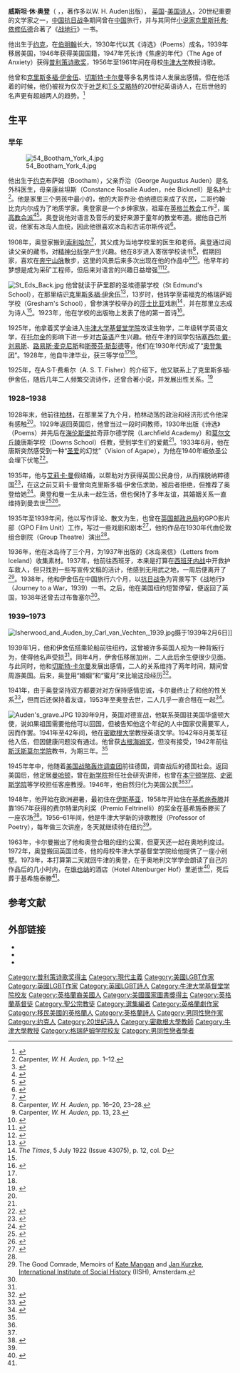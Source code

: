 {{Infobox person
|name          = W. H. Auden
|image         = AudenVanVechten1939.jpg
|caption       = 1939年像
|birth_name    = Wystan Hugh Auden
|birth_date    = {{Birth date|1907|2|21|df=yes}}
|birth_place   = 英国英格兰[[约克|约克]]
|death_date    = {{Death date and age|1973|9|29|1907|2|21|df=yes}}
|death_place   = 奥地利[[维也纳|维也纳]]
|resting_place =
|resting_place_coordinates =
|residence     =
|citizenship   = 1946年入美国籍
|education     =
|alma_mater    = [[牛津大学基督堂学院|牛津大学基督堂学院]]
|occupation    = 诗人
|spouse        = [[艾莉卡·曼|艾莉卡·曼]]（1935年，只是为了给她提供英国护照，非事实婚姻）
|relations     = {{unbulleted list|[[乔治·奥古斯都·奥登|乔治·奥古斯都·奥登]]（父）|Constance Rosalie Bicknell Auden（母）|John Bicknell Auden（兄）}}
}}
'''威斯坦·休·奥登'''（{{lang-en|Wystan Hugh Auden}} {{IPAc-en|ˈ|w|ɪ|s|t|ən|_|ˈ|h|juː|_|ˈ|ɔː|d|ən}}，{{bd|1907年|2月21日|1973年|9月29日}}，著作多以W. H. Auden出版）， [[英国|英国]]-[[美国|美国]][[诗人|诗人]]，20世纪重要的文学家之一，[[中国抗日战争|中国抗日战争]]期间曾在[[中国|中国]]旅行，并与其同伴[[小说家|小说家]][[克里斯托弗·依修伍德|克里斯托弗·依修伍德]]合著了《[[战地行|战地行]]》一书。

他出生于[[约克|约克]]，在[[伯明翰|伯明翰]]长大，1930年代以其《诗选》（Poems）成名，1939年移居美国，1946年获得美国国籍，1947年凭长诗《焦慮的年代》（The Age of Anxiety）获得[[普利策诗歌奖|普利策诗歌奖]]，1956年至1961年间在母校[[牛津大学|牛津大学]]教授诗歌。

他曾和[[克里斯多福·伊舍伍|克里斯多福·伊舍伍]]、[[切斯特·卡尔曼|切斯特·卡尔曼]]等多名男性诗人发展出感情。但在他活着的时候，他仍被视为仅次于[[叶芝|叶芝]]和[[T·S·艾略特|T·S·艾略特]]的20世纪英语诗人，在后世他的名声更有超越两人的趋势。<ref name="SmithIntro">{{cite book | last = Smith | first = Stan | year = 2004 | chapter =  Introduction | title = The Cambridge Companion to W. H. Auden | editor = Stan Smith | publisher = Cambridge University Press | location = Cambridge | pages = 1–14 | isbn = 978-0-521-82962-5}}</ref>

==生平==
===早年===
[[File:54_Bootham_York_4.jpg|upright]]

他出生于[[约克|约克]]布萨姆（Bootham），父亲乔治（George Augustus Auden）是名外科医生，母亲康丝坦斯（Constance Rosalie Auden，née Bicknell）是名护士<ref>Carpenter, ''W. H. Auden'', pp. 1–12.</ref>。他是家里三个男孩中最小的，他的大哥乔治·伯纳德后来成了农民，二哥约翰·比克内尔成为了地质学家。奥登家是一个乡绅家族，祖辈在[[英格兰教会|英格兰教会]]工作<ref>{{cite web|title = Kindred Britain|url = http://kindred.stanford.edu/#/kin/full/none/none/I5//|access-date = 12 October 2015|archive-date = 2021-05-02|archive-url = https://web.archive.org/web/20210502155235/https://kindred.stanford.edu/#/kin/full/none/none/I5//|dead-url = no}}</ref>，属[[高教会派|高教会派]]<ref name="CarpenterNoPage">{{cite book |first = Humphrey |last = Carpenter |author-link = 汉弗莱·卡彭特 |title = W. H. Auden: A Biography |publisher = George Allen & Unwin |year = 1981 |location = London |isbn = 978-0-04-928044-1}}</ref><ref name="RDH-NoPage">{{cite book |first = Richard |last = Davenport-Hines |title = Auden |author-link = Richard Davenport-Hines |publisher = Heinemann |location = London |year = 1995 |isbn = 978-0-434-17507-9}}</ref>。奥登说他对语言及音乐的爱好来源于童年的教堂布道。据他自己所说，他家有冰岛人血统，因此他很喜欢冰岛和古诺尔斯传说<ref>{{cite book |first = Peter |last = Davidson |title = The Idea of North |publisher = Reaktion |location = London |year = 2005 |isbn = 978-1861892300}}</ref>。

1908年，奥登家搬到[[索利哈尔|索利哈尔]]<ref name="DNB">{{cite ODNB |first=Edward |last = Mendelson |author-link=Edward Mendelson |title = Auden, Wystan Hugh (1907–1973) |edition = online |date = January 2011 |doi = 10.1093/ref:odnb/30775 |url = http://www.oxforddnb.com/view/article/30775 |access-date = 26 May 2013 }}{{Subscription or libraries}}</ref>，其父成为当地学校里的医生和老师。奥登通过阅读父亲的藏书，对[[精神分析学|精神分析学]]产生兴趣。他在8岁进入寄宿学校读书<ref>Carpenter, ''W. H. Auden'', pp. 16–20, 23–28.</ref>，假期回家，喜欢在[[奔宁山脉|奔宁山脉]]散步，这里的风景后来多次出现在他的作品中<ref>Carpenter, ''W. H. Auden'', pp. 13, 23.</ref><ref>{{cite book | first1 = Alan |last1= Myers |author-link=Alan Myers (translator) |first2 = Robert |last2 = Forsythe |title = W. H. Auden: Pennine Poet |publisher = North Pennines Heritage Trust |location = Nenthead |year = 1999 |isbn = 978-0-9513535-7-8}}</ref>。他早年的梦想是成为采矿工程师，但后来对语言的兴趣日益增强<ref>{{cite book |first = W. H. |last = Auden |title = The Prolific and the Devourer |publisher = Ecco |location = New York |year = 1993 |page = [https://archive.org/details/prolificdevourer00aude/page/10 10] |isbn = 978-0-88001-345-1 |url = https://archive.org/details/prolificdevourer00aude/page/10 }}</ref><ref>{{cite news |first = Frank |last = Partridge |title = North Pennines: Poetry in Motion |publisher = Independent.co.uk |date = 23 February 2007 |url = https://www.independent.co.uk/travel/uk/north-pennines-poetry-in-motion-437571.html |access-date = 2 December 2016 |archive-date = 2022-02-14 |archive-url = https://web.archive.org/web/20220214172129/https://www.independent.co.uk/travel/uk/north-pennines-poetry-in-motion-437571.html |dead-url = no }}</ref>。

[[File:St_Eds_Back.jpg|thumb]]
他曾就读于萨里郡的圣埃德蒙学校（St Edmund's School），在那里结识[[克里斯多福·伊舍伍|克里斯多福·伊舍伍]]<ref>{{cite book|first=Harry |last=Blamires|title=A Guide to twentieth century literature in English|year=1983|page= 130}}</ref>，13岁时，他转学至诺福克的格瑞萨姆学校（Gresham's School），曾参演学校举办的[[莎士比亚|莎士比亚]]戏剧<ref>''The Times'', 5 July 1922 (Issue 43075), p. 12, col. D</ref>，并在那里立志成为诗人<ref name="CarpenterNoPage"/>。1923年，他在学校的出版物上发表了他的第一首诗<ref name="JuveniliaNoPage">{{cite book |first = W. H. |last = Auden |editor-first = Katherine |editor-last = Bucknell |title = Juvenilia: Poems, 1922–1928 |publisher = Princeton University Press |location = Princeton |year = 1994 |isbn = 978-0-691-03415-7 |url = https://archive.org/details/juveniliapoems1900aude }}</ref>。

1925年，他拿着奖学金进入[[牛津大学基督堂学院|牛津大学基督堂学院]]攻读生物学，二年级转学英语文学，在[[托尔金|托尔金]]的影响下进一步对[[古英语|古英语]]产生兴趣。他在牛津的同学包括[[塞西尔·戴-刘易斯|塞西尔·戴-刘易斯]]、[[路易斯·麦克尼斯|路易斯·麦克尼斯]]和[[斯蒂芬·斯彭德|斯蒂芬·斯彭德]]等，他们在1930年代形成了“[[奥登集团|奥登集团]]”。1928年，他自牛津毕业，获三等学位<ref name="CarpenterNoPage"/><ref name="DNB"/>。

1925年，在A·S·T·费希尔（A. S. T. Fisher）的介绍下，他又联系上了克里斯多福·伊舍伍，随后几年二人频繁交流诗作，还曾合著小说，并发展出性关系。<ref>{{cite book | first=Richard |last=Davenport-Hines | title = Auden | author-link = Richard Davenport-Hines
 | publisher = Heinemann | location = London | year = 1995 | at = ch. 3 | isbn = 978-0-434-17507-9}}</ref>
===1928–1938===
1928年末，他前往[[柏林|柏林]]，在那里呆了九个月，柏林动荡的政治和经济形式令他深有感触<ref name="DNB" />。1929年返回英国后，他曾当过一段时间教师，1930年出版《诗选》（Poems）并先后在[[海伦斯堡|海伦斯堡]]拉奇菲尔德学院（Larchfield Academy）和[[莫尔文丘陵|莫尔文丘陵]]唐斯学校（Downs School）任教，受到学生们的爱戴<ref name="CarpenterNoPage"/>。1933年6月，他在唐斯突然感受到一种“[[圣爱|圣爱]]的幻觉”（Vision of Agape），为他在1940年皈依圣公会埋下伏笔<ref>{{cite book
 | first=W. H. |last=Auden | title = Forewords and Afterwords | url=https://archive.org/details/forewordsafterwo0000aude | publisher = [[Random_House|Random House]] | location = New York | year = 1973 | page = [https://archive.org/details/forewordsafterwo0000aude/page/69 69] | isbn = 978-0-394-48359-7}}</ref>。

1935年，他与[[艾莉卡·曼|艾莉卡·曼]]假结婚，以帮助对方获得英国公民身份，从而摆脱纳粹德国<ref name="Lebor">{{cite book|first1=Adam |last1=Lebor |first2=Roger |last2=Boyles|publisher=Simon & Schuster|year=2000|title=Surviving Hitler, Choices, Corruption and Compromise in the Third Reich|url=https://archive.org/details/survivinghitlerc0000lebo_f8t9 |isbn=0-684-85811-8}}</ref>，在这之前艾莉卡·曼曾向克里斯多福·伊舍伍求助，被后者拒绝，但推荐了奥登给她<ref name="Snyderr">{{cite book|author-link=Louis Leo Snyder|first=Louis L|last= Snyder|publisher=Marlowe & Co|year=1976|title= Encyclopedia of the Third Reich|isbn=1569249172}}</ref>。奥登和曼一生从未一起生活，但也保持了多年友谊，其婚姻关系一直维持到曼去世<ref name=DMartin>{{cite magazine|first1=David|last1=Martin|first2=Edward|last2=Mendelson|url=http://www.nybooks.com/articles/2014/04/24/why-auden-married/|title=Why Auden Married|date=24 April 2014|access-date=10 May 2017|magazine=[[The_New_York_Review_of_Books|The New York Review of Books]]|archive-date=2017-10-26|archive-url=https://web.archive.org/web/20171026164005/http://www.nybooks.com/articles/2014/04/24/why-auden-married/|dead-url=no}}</ref><ref name=BEEBhis>{{cite web|url=https://www.bbc.co.uk/history/historic_figures/auden_wh.shtml|title=WH Auden (1907-1973)|year=2014|access-date=10 May 2017|work=[[BBC_History|BBC History]]|archive-date=2017-03-11|archive-url=https://web.archive.org/web/20170311080348/http://www.bbc.co.uk/history/historic_figures/auden_wh.shtml|dead-url=no}}</ref>。

1935年至1939年间，他以写作评论、散文为生，也曾在[[英国邮政总局|英国邮政总局]]的GPO影片部（GPO Film Unit）工作，写过一些戏剧和剧本<ref>{{cite book | first=Donald |last= Mitchell | title = Britten and Auden in the Thirties: the year 1936 | publisher=Faber and Faber | year = 1981 | location = London | isbn = 978-0-571-11715-4}}</ref>，他的作品在1930年代由伦敦组合剧院（Group Theatre）演出<ref name="DNB"/>。

1936年，他在冰岛待了三个月，为1937年出版的《冰岛来信》（Letters from Iceland）收集素材。1937年，他前往西班牙，本来是打算在[[西班牙内战|西班牙内战]]中开救护车救人，但只找到一些写宣传文稿的活计，他感到无用武之地，一周后便离开了<ref>The Good Comrade, Memoirs of [[Kate_Mangan|Kate Mangan]] and [[Jan_Kurzke|Jan Kurzke]], [[International_Institute_of_Social_History|International Institute of Social History]] (IISH), Amsterdam.</ref>。1938年，他和伊舍伍在中国旅行六个月，以[[抗日战争|抗日战争]]为背景写下《战地行》（Journey to a War，1939）一书。之后，他在美国纽约短暂停留，便返回了英国，1938年还曾去过布鲁塞尔<ref name="CarpenterNoPage"/>。

===1939–1973===
[[File:Isherwood_and_Auden_by_Carl_van_Vechten,_1939.jpg|thumb]]摄于1939年2月6日]]

1939年1月，他和伊舍伍搭乘轮船前往纽约，这曾被许多英国人视为一种背叛行为，使得他名声受损<ref name="CarpenterNoPage"/>。同年4月，伊舍伍移居加州，二人此后余生便很少见面。与此同时，他和[[切斯特·卡尔曼|切斯特·卡尔曼]]发展出感情，二人的关系维持了两年时间，期间曾周游美国。后来，奥登用“婚姻”和“蜜月”来比喻这段经历<ref>{{cite book | first= Edward |last=Mendelson | author-link = Edward Mendelson | title = Later Auden
 | url= https://archive.org/details/laterauden0000mend  | publisher = Farrar, Straus and Giroux | location = New York | year = 1999 | page = [https://archive.org/details/laterauden0000mend/page/46 46] | isbn = 978-0-374-18408-7}}</ref>。

1941年，由于奥登坚持双方都要对对方保持感情忠诚，卡尔曼终止了和他的性关系<ref name="FarnanNoPage">{{cite book
 | first=Dorothy J. |last=Farnan | title = Auden in Love | url=https://archive.org/details/audeninlove0000farn | publisher = Simon and Schuster | year = 1984 | location = New York | isbn = 978-0-671-50418-2}}</ref>，但而后还保持着友谊，1953年至奥登去世，二人几乎一直合租在一起<ref>{{cite book
 | first=Thekla|last=Clark | title = Wystan and Chester | publisher = Faber & Faber | year = 1995 | location = London | isbn = 978-0-571-17591-8}}</ref>。

[[File:Auden's_grave.JPG|thumb]]
1939年9月，英国对德宣战，他联系英国驻美国华盛顿大使，说如果祖国需要他他可以回国，但被告知他这个年纪的人中国家仅需要军人，因而作罢。1941年至42年间，他在[[密歇根大学|密歇根大学]]教授英语文学。1942年8月美军征他入伍，但因健康问题没有通过。他曾获[[古根海姆奖|古根海姆奖]]，但没有接受，1942年前往[[斯沃斯莫尔学院|斯沃斯莫尔学院]]教书，为期三年。<ref name="CarpenterNoPage"/>

1945年年中，他随着[[美国战略轰炸调查团|美国战略轰炸调查团]]前往德国，调查战后的德国社会。返回美国后，他定居[[曼哈顿|曼哈顿]]，曾在[[新学院|新学院]]担任社会研究讲师，也曾在[[本宁顿学院|本宁顿学院]]、[[史密斯学院|史密斯学院]]等学校担任客座教授。1946年，他自然归化为美国公民<ref name="CarpenterNoPage"/><ref name="DNB"/>。

1948年，他开始在欧洲避暑，最初住在[[伊斯基亚|伊斯基亚]]，1958年开始住在[[基希施泰滕|基希施泰滕]]并靠1957年获得的费尔特里内利奖（Premio Feltrinelli）的奖金在基希施泰滕买了一座农场<ref>{{cite web|url=http://www.salzburg.com/nachrichten/oesterreich/kultur/sn/artikel/gedenkstaette-fuer-w-h-auden-in-kirchstetten-neu-gestaltet-164965|title=Gedenkstätte für W. H. Auden in Kirchstetten neu gestaltet|first=Salzburger|last=Nachrichten|website=www.salzburg.com|date=8 September 2015|access-date=30 September 2017|archive-date=2016-01-26|archive-url=https://web.archive.org/web/20160126054952/http://www.salzburg.com/nachrichten/oesterreich/kultur/sn/artikel/gedenkstaette-fuer-w-h-auden-in-kirchstetten-neu-gestaltet-164965/|dead-url=no}}</ref>。1956–61年间，他是牛津大学新的诗歌教授（Professor of Poetry），每年做三次讲座，冬天就继续待在纽约<ref name="DNB"/>。

1963年，卡尔曼搬出了他和奥登合租的纽约公寓，但夏天还一起在奥地利度过。1972年，奥登搬回英国过冬，他的母校牛津大学基督堂学院给他提供了一座小别墅。1973年，本打算第二天就回牛津的奥登，在于奥地利文学学会朗读了自己的作品后的几小时内，在[[维也纳|维也纳]]的酒店（Hotel Altenburger Hof）里逝世<ref>{{cite news|first=Israel|last=Shrenker|url=https://www.nytimes.com/1973/09/30/archives/w-h-auden-dies-in-vienna-w-h-auden-dies-in-vienna-at-the-age-of-66.html?mcubz=1|title=W. H. Auden Dies in Vienna|date=30 September 1973|access-date=20 September 2017|newspaper=The New York Times|archive-date=2022-02-14|archive-url=https://web.archive.org/web/20220214161853/https://www.nytimes.com/1973/09/30/archives/w-h-auden-dies-in-vienna-w-h-auden-dies-in-vienna-at-the-age-of-66.html?mcubz=1|dead-url=no}}</ref>，死后葬于基希施泰滕<ref name="CarpenterNoPage"/>。

==参考文献==
{{reflist}}
==外部链接==
*{{worldcat id|lccn-n79-54316}}
*{{OL author}}
*{{UK National Archives ID}}


{{普利策诗歌奖获得者}}
{{Authority control}}
{{DEFAULTSORT:Auden, W. H.}}
[[Category:普利策诗歌奖得主|Category:普利策诗歌奖得主]]
[[Category:現代主義|Category:現代主義]]
[[Category:美國LGBT作家|Category:美國LGBT作家]]
[[Category:英國LGBT作家|Category:英國LGBT作家]]
[[Category:英國LGBT詩人|Category:英國LGBT詩人]]
[[Category:牛津大学基督堂学院校友|Category:牛津大学基督堂学院校友]]
[[Category:英格蘭裔美國人|Category:英格蘭裔美國人]]
[[Category:美國國家圖書獎得主|Category:美國國家圖書獎得主]]
[[Category:英格蘭基督徒|Category:英格蘭基督徒]]
[[Category:聖公宗教徒|Category:聖公宗教徒]]
[[Category:選集編者|Category:選集編者]]
[[Category:英格蘭劇作家|Category:英格蘭劇作家]]
[[Category:移民美國的英格蘭人|Category:移民美國的英格蘭人]]
[[Category:英格蘭詩人|Category:英格蘭詩人]]
[[Category:男同性戀作家|Category:男同性戀作家]]
[[Category:约克人|Category:约克人]]
[[Category:20世纪诗人|Category:20世纪诗人]]
[[Category:密歇根大學教師|Category:密歇根大學教師]]
[[Category:牛津大學教授|Category:牛津大學教授]]
[[Category:格瑞萨姆学院校友|Category:格瑞萨姆学院校友]]
[[Category:男同性戀者學者|Category:男同性戀者學者]]